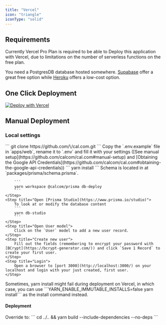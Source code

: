 ```yaml
---
title: "Vercel"
icon: "triangle"
iconType: "solid"
---
```


## Requirements

Currently Vercel Pro Plan is required to be able to Deploy this application with Vercel, due to limitations on the number of serverless functions on the free plan.

You need a PostgresDB database hosted somewhere. [Supabase](https://supabase.com/) offer a great free option while [Heroku](https://www.heroku.com/) offers a low-cost option.

## One Click Deployment

<a href="https://vercel.com/new/clone?repository-url=https%3A%2F%2Fgithub.com%2Fcalcom%2Fcal.com&env=DATABASE_URL,NEXT_PUBLIC_WEBAPP_URL,NEXTAUTH_URL,NEXTAUTH_SECRET,CRON_API_KEY,CALENDSO_ENCRYPTION_KEY&envDescription=See%20all%20available%20env%20vars&envLink=https%3A%2F%2Fgithub.com%2Fcalcom%2Fcal.com%2Fblob%2Fmain%2F.env.example&project-name=cal&repo-name=cal.com&build-command=cd%20../..%20%26%26%20yarn%20build&root-directory=apps%2Fweb%2F" target="_blank">
<img src="https://vercel.com/button" noZoom alt="Deploy with Vercel" />
</a>

## Manual Deployment

### Local settings

<Steps>
    <Step title="Fork and clone the repository">
        ```
            git clone https://github.com/\<your-fork\>/cal.com.git
        ```
    </Step>
    <Step title="Set environment variables">
        Copy the `.env.example` file in `apps/web`, rename it to `.env` and fill it with your settings ([See manual setup](https://github.com/calcom/cal.com#manual-setup) and [Obtaining the Google API Credentials](https://github.com/calcom/cal.com#obtaining-the-google-api-credentials))
    </Step>
    <Step title="Install packages with yarn">        
        ```
        yarn install
        ```
    </Step>
    <Step title="Set up the database using the Prisma schema">
        Schema is located in at `packages/prisma/schema.prisma`.

        ```
        yarn workspace @calcom/prisma db-deploy
        ```
    </Step>
    <Step title="Open [Prisma Studio](https://www.prisma.io/studio)">
        To look at or modify the database content
        ```
        yarn db-studio
        ```
    </Step>
    <Step title="Open User model">
        Click on the `User` model to add a new user record.
    </Step>
    <Step title="Create new user">
        Fill out the fields (remembering to encrypt your password with [BCrypt](https://bcrypt-generator.com/)) and click `Save 1 Record` to create your first user.
    </Step>
    <Step title="Login">
        Open a browser to [port 3000](http://localhost:3000/) on your localhost and login with your just created, first user.
    </Step>
</Steps>

<Warning>
Sometimes, yarn install might fail during deployment on Vercel, in which case, you can use ```YARN_ENABLE_IMMUTABLE_INSTALLS=false yarn install``` as the install command instead. 
</Warning>

#### Deployment

<Steps>
    <Step title="Create a new project on Vercel">
    </Step>
    <Step title="Import from your forked repository">
    </Step>
    <Step title="Set the Environment Variables">
    </Step>
    <Step title="Set the root directory to `apps/web`">
    </Step>
    <Step title="Override the build command">
        Override to:
        ```
        cd ../.. && yarn build --include-dependencies --no-deps
        ```
    </Step>
    <Step title="Hit Deploy">
    </Step>
</Steps>